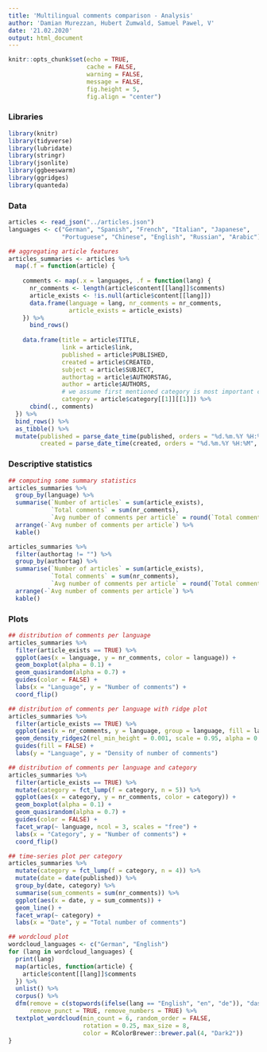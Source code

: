 ```yaml
---
title: 'Multilingual comments comparison - Analysis'
author: 'Damian Murezzan, Hubert Zumwald, Samuel Pawel, V'
date: '21.02.2020'
output: html_document
---
```


<!-- setup -->
```r
knitr::opts_chunk$set(echo = TRUE, 
                      cache = FALSE,
                      warning = FALSE, 
                      message = FALSE, 
                      fig.height = 5, 
                      fig.align = "center")
```


### Libraries
```r
library(knitr)
library(tidyverse)
library(lubridate)
library(stringr)
library(jsonlite)
library(ggbeeswarm)
library(ggridges)
library(quanteda)
```


### Data
```r
articles <- read_json("../articles.json")
languages <- c("German", "Spanish", "French", "Italian", "Japanese",
               "Portuguese", "Chinese", "English", "Russian", "Arabic")

## aggregating article features
articles_summaries <- articles %>% 
  map(.f = function(article) {
    
    comments <- map(.x = languages, .f = function(lang) {
      nr_comments <- length(article$content[[lang]]$comments)
      article_exists <- !is.null(article$content[[lang]])
      data.frame(language = lang, nr_comments = nr_comments,
                 article_exists = article_exists)
    }) %>% 
      bind_rows()
    
    data.frame(title = article$TITLE,
               link = article$link,
               published = article$PUBLISHED,
               created = article$CREATED,
               subject = article$SUBJECT,
               authortag = article$AUTHORSTAG,
               author = article$AUTHORS,
               # we assume first mentioned category is most important category
               category = article$category[[1]][[1]]) %>% 
      cbind(., comments)
  }) %>% 
  bind_rows() %>% 
  as_tibble() %>% 
  mutate(published = parse_date_time(published, orders = "%d.%m.%Y %H:%M", tz = "CET"),
         created = parse_date_time(created, orders = "%d.%m.%Y %H:%M", tz = "CET"))
```

### Descriptive statistics
```r
## computing some summary statistics
articles_summaries %>% 
  group_by(language) %>% 
  summarise(`Number of articles` = sum(article_exists),
            `Total comments` = sum(nr_comments),
            `Avg number of comments per article` = round(`Total comments`/`Number of articles`, 1)) %>% 
  arrange(-`Avg number of comments per article`) %>% 
  kable()

articles_summaries %>% 
  filter(authortag != "") %>% 
  group_by(authortag) %>% 
  summarise(`Number of articles` = sum(article_exists),
            `Total comments` = sum(nr_comments),
            `Avg number of comments per article` = round(`Total comments`/`Number of articles`, 1)) %>% 
  arrange(-`Avg number of comments per article`) %>% 
  kable()
```

### Plots
```r
## distribution of comments per language
articles_summaries %>% 
  filter(article_exists == TRUE) %>% 
  ggplot(aes(x = language, y = nr_comments, color = language)) +
  geom_boxplot(alpha = 0.1) +
  geom_quasirandom(alpha = 0.7) + 
  guides(color = FALSE) + 
  labs(x = "Language", y = "Number of comments") +
  coord_flip()

## distribution of comments per language with ridge plot
articles_summaries %>% 
  filter(article_exists == TRUE) %>% 
  ggplot(aes(x = nr_comments, y = language, group = language, fill = language)) +
  geom_density_ridges2(rel_min_height = 0.001, scale = 0.95, alpha = 0.6) +
  guides(fill = FALSE) +
  labs(y = "Language", y = "Density of number of comments") 

## distribution of comments per language and category
articles_summaries %>% 
  filter(article_exists == TRUE) %>% 
  mutate(category = fct_lump(f = category, n = 5)) %>%
  ggplot(aes(x = category, y = nr_comments, color = category)) +
  geom_boxplot(alpha = 0.1) +
  geom_quasirandom(alpha = 0.7) +
  guides(color = FALSE) + 
  facet_wrap(~ language, ncol = 3, scales = "free") +
  labs(x = "Category", y = "Number of comments") +
  coord_flip()

## time-series plot per category
articles_summaries %>% 
  mutate(category = fct_lump(f = category, n = 4)) %>%
  mutate(date = date(published)) %>% 
  group_by(date, category) %>%
  summarise(sum_comments = sum(nr_comments)) %>%
  ggplot(aes(x = date, y = sum_comments)) +
  geom_line() +
  facet_wrap(~ category) +
  labs(x = "Date", y = "Total number of comments")

## wordcloud plot
wordcloud_languages <- c("German", "English")
for (lang in wordcloud_languages) {
  print(lang)
  map(articles, function(article) {
    article$content[[lang]]$comments
  }) %>% 
  unlist() %>% 
  corpus() %>% 
  dfm(remove = c(stopwords(ifelse(lang == "English", "en", "de")), "dass"),
      remove_punct = TRUE, remove_numbers = TRUE) %>% 
  textplot_wordcloud(min_count = 6, random_order = FALSE,
                     rotation = 0.25, max_size = 8,
                     color = RColorBrewer::brewer.pal(4, "Dark2"))  
}
```

